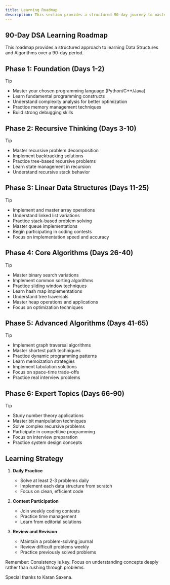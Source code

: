 ```yaml
---
title: Learning Roadmap
description: This section provides a structured 90-day journey to master Data Structures and Algorithms.
---
```


## <HoverUnderline>90-Day DSA Learning Roadmap</HoverUnderline>

This roadmap provides a structured approach to learning Data Structures and Algorithms over a 90-day period.

## Phase 1: Foundation (Days 1-2)

> [!TIP]
> - Master your chosen programming language (Python/C++/Java)
> - Learn fundamental programming constructs
> - Understand complexity analysis for better optimization
> - Practice memory management techniques
> - Build strong debugging skills

## Phase 2: Recursive Thinking (Days 3-10)

> [!TIP]
> - Master recursive problem decomposition
> - Implement backtracking solutions
> - Practice tree-based recursive problems
> - Learn state management in recursion
> - Understand recursive stack behavior

## Phase 3: Linear Data Structures (Days 11-25)

> [!TIP]
> - Implement and master array operations
> - Understand linked list variations
> - Practice stack-based problem solving
> - Master queue implementations
> - Begin participating in coding contests
> - Focus on implementation speed and accuracy

## Phase 4: Core Algorithms (Days 26-40)

> [!TIP]
> - Master binary search variations
> - Implement common sorting algorithms
> - Practice sliding window techniques
> - Learn hash map implementations
> - Understand tree traversals
> - Master heap operations and applications
> - Focus on optimization techniques

## Phase 5: Advanced Algorithms (Days 41-65)

> [!TIP]
> - Implement graph traversal algorithms
> - Master shortest path techniques
> - Practice dynamic programming patterns
> - Learn memoization strategies
> - Implement tabulation solutions
> - Focus on space-time trade-offs
> - Practice real interview problems

## Phase 6: Expert Topics (Days 66-90)

> [!TIP]
> - Study number theory applications
> - Master bit manipulation techniques
> - Solve complex recursive problems
> - Participate in competitive programming
> - Focus on interview preparation
> - Practice system design concepts

## <HoverUnderline>Learning Strategy</HoverUnderline>

1. **Daily Practice**
   - Solve at least 2-3 problems daily
   - Implement each data structure from scratch
   - Focus on clean, efficient code

2. **Contest Participation**
   - Join weekly coding contests
   - Practice time management
   - Learn from editorial solutions

3. **Review and Revision**
   - Maintain a problem-solving journal
   - Review difficult problems weekly
   - Practice previously solved problems

Remember: Consistency is key. Focus on understanding concepts deeply rather than rushing through problems.

<Note type="note">
    Special thanks to Karan Saxena.
</Note>
